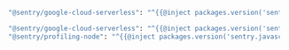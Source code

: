 <OnboardingOption optionId="profiling" hideForThisOption>

```bash
  "@sentry/google-cloud-serverless": "^{{@inject packages.version('sentry.javascript.node') }}"
```

</OnboardingOption>

<OnboardingOption optionId="profiling">

```bash
  "@sentry/google-cloud-serverless": "^{{@inject packages.version('sentry.javascript.node') }}",
  "@sentry/profiling-node": "^{{@inject packages.version('sentry.javascript.node') }}"
```

</OnboardingOption>
